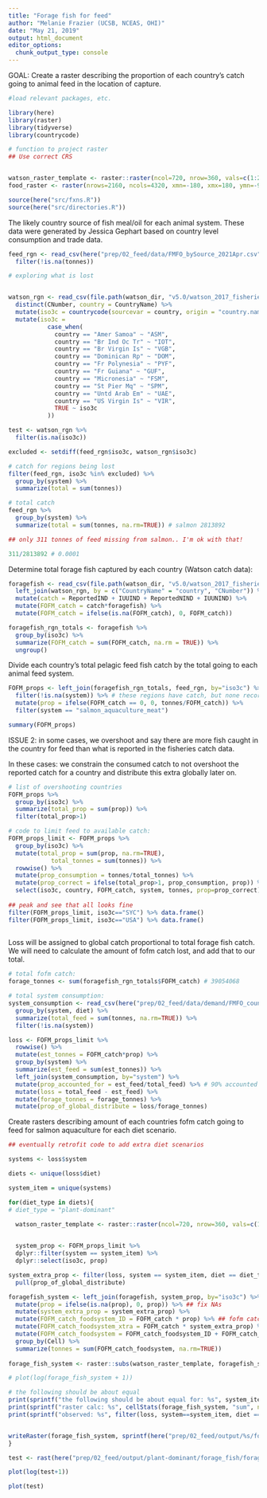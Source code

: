 ```yaml
---
title: "Forage fish for feed"
author: "Melanie Frazier (UCSB, NCEAS, OHI)"
date: "May 21, 2019"
output: html_document
editor_options: 
  chunk_output_type: console
---
```


GOAL: Create a raster describing the proportion of each country's catch going to animal feed in the location of capture.

```r
#load relevant packages, etc.

library(here)
library(raster)
library(tidyverse)
library(countrycode)

# function to project raster
## Use correct CRS


watson_raster_template <- raster::raster(ncol=720, nrow=360, vals=c(1:259200))
food_raster <- raster(nrows=2160, ncols=4320, xmn=-180, xmx=180, ymn=-90, ymx=90)

source(here("src/fxns.R"))
source(here("src/directories.R"))

```


The likely country source of fish meal/oil for each animal system. These data were generated by Jessica Gephart based on country level consumption and trade data. 

```r

feed_rgn <- read_csv(here("prep/02_feed/data/FMFO_bySource_2021Apr.csv")) %>%
  filter(!is.na(tonnes))

```


```r
# exploring what is lost


watson_rgn <- read_csv(file.path(watson_dir, "v5.0/watson_2017_fisheries_catch_w_cat.csv")) %>%
  distinct(CNumber, country = CountryName) %>%
  mutate(iso3c = countrycode(sourcevar = country, origin = "country.name", destination = "iso3c")) %>%
  mutate(iso3c = 
           case_when(
             country == "Amer Samoa" ~ "ASM", 
             country == "Br Ind Oc Tr" ~ "IOT", 
             country == "Br Virgin Is" ~ "VGB", 
             country == "Dominican Rp" ~ "DOM",
             country == "Fr Polynesia" ~ "PYF", 
             country == "Fr Guiana" ~ "GUF", 
             country == "Micronesia" ~ "FSM", 
             country == "St Pier Mq" ~ "SPM", 
             country == "Untd Arab Em" ~ "UAE", 
             country == "US Virgin Is" ~ "VIR", 
             TRUE ~ iso3c
           ))

test <- watson_rgn %>%
  filter(is.na(iso3c))

excluded <- setdiff(feed_rgn$iso3c, watson_rgn$iso3c)

# catch for regions being lost
filter(feed_rgn, iso3c %in% excluded) %>%
  group_by(system) %>%
  summarize(total = sum(tonnes))

# total catch
feed_rgn %>%
  group_by(system) %>%
  summarize(total = sum(tonnes, na.rm=TRUE)) # salmon 2813892

## only 311 tonnes of feed missing from salmon.. I'm ok with that! 

311/2813892 # 0.0001
```


Determine total forage fish captured by each country (Watson catch data):
```r

foragefish <- read_csv(file.path(watson_dir, "v5.0/watson_2017_fisheries_catch_w_cat.csv")) %>% 
  left_join(watson_rgn, by = c("CountryName" = "country", "CNumber")) %>%
  mutate(catch = ReportedIND + IUUIND + ReportedNIND + IUUNIND) %>%
  mutate(FOFM_catch = catch*foragefish) %>%
  mutate(FOFM_catch = ifelse(is.na(FOFM_catch), 0, FOFM_catch)) 

foragefish_rgn_totals <- foragefish %>%
  group_by(iso3c) %>%
  summarize(FOFM_catch = sum(FOFM_catch, na.rm = TRUE)) %>%
  ungroup()

```

Divide each country's total pelagic feed fish catch by the total going to each animal feed system.

```r

FOFM_props <- left_join(foragefish_rgn_totals, feed_rgn, by="iso3c") %>%
  filter(!is.na(system)) %>% # these regions have catch, but none recorded going to a system
  mutate(prop = ifelse(FOFM_catch == 0, 0, tonnes/FOFM_catch)) %>%
  filter(system == "salmon_aquaculture_meat")

summary(FOFM_props)  

```

ISSUE 2: in some cases, we overshoot and say there are more fish caught in the country for feed than what is reported in the fisheries catch data.  

In these cases: we constrain the consumed catch to not overshoot the reported catch for a country and distribute this extra globally later on.

```r

# list of overshooting countries
FOFM_props %>%
  group_by(iso3c) %>%
  summarize(total_prop = sum(prop)) %>% 
  filter(total_prop>1)

# code to limit feed to available catch:
FOFM_props_limit <- FOFM_props %>%
  group_by(iso3c) %>%
  mutate(total_prop = sum(prop, na.rm=TRUE),
            total_tonnes = sum(tonnes)) %>%
  rowwise() %>%
  mutate(prop_consumption = tonnes/total_tonnes) %>%
  mutate(prop_correct = ifelse(total_prop>1, prop_consumption, prop)) %>%
  select(iso3c, country, FOFM_catch, system, tonnes, prop=prop_correct)
  
## peak and see that all looks fine
filter(FOFM_props_limit, iso3c=="SYC") %>% data.frame()
filter(FOFM_props_limit, iso3c=="USA") %>% data.frame()
  
```

Loss will be assigned to global catch proportional to total forage fish catch. We will need to calculate the amount of fofm catch lost, and add that to our total. 

```r

# total fofm catch:
forage_tonnes <- sum(foragefish_rgn_totals$FOFM_catch) # 39054068 

# total system consumption:
system_consumption <- read_csv(here("prep/02_feed/data/demand/FMFO_country_data.csv")) %>%
  group_by(system, diet) %>%
  summarize(total_feed = sum(tonnes, na.rm=TRUE)) %>%
  filter(!is.na(system))

loss <- FOFM_props_limit %>%
  rowwise() %>%
  mutate(est_tonnes = FOFM_catch*prop) %>%
  group_by(system) %>%
  summarize(est_feed = sum(est_tonnes)) %>%
  left_join(system_consumption, by="system") %>%
  mutate(prop_accounted_for = est_feed/total_feed) %>% # 90% accounted for in plant diet, 28% accounted for in fish diet
  mutate(loss = total_feed - est_feed) %>%
  mutate(forage_tonnes = forage_tonnes) %>%
  mutate(prop_of_global_distribute = loss/forage_tonnes)


```

Create rasters describing amount of each countries fofm catch going to feed for salmon aquaculture for each diet scenario.

```r

## eventually retrofit code to add extra diet scenarios

systems <- loss$system

diets <- unique(loss$diet)

system_item = unique(systems)

for(diet_type in diets){
# diet_type = "plant-dominant"

  watson_raster_template <- raster::raster(ncol=720, nrow=360, vals=c(1:259200))

  
  system_prop <- FOFM_props_limit %>%
  dplyr::filter(system == system_item) %>%
  dplyr::select(iso3c, prop)

system_extra_prop <- filter(loss, system == system_item, diet == diet_type) %>%
  pull(prop_of_global_distribute)

foragefish_system <- left_join(foragefish, system_prop, by="iso3c") %>%
  mutate(prop = ifelse(is.na(prop), 0, prop)) %>% ## fix NAs
  mutate(system_extra_prop = system_extra_prop) %>%
  mutate(FOFM_catch_foodsystem_ID = FOFM_catch * prop) %>% ## fofm catch to feed
  mutate(FOFM_catch_foodsystem_xtra = FOFM_catch * system_extra_prop) %>% ## fofm catch to feed that is missing
  mutate(FOFM_catch_foodsystem = FOFM_catch_foodsystem_ID + FOFM_catch_foodsystem_xtra) %>% ## add that together
  group_by(Cell) %>%
  summarize(tonnes = sum(FOFM_catch_foodsystem, na.rm=TRUE))
  
forage_fish_system <- raster::subs(watson_raster_template, foragefish_system, by = "Cell", which = "tonnes", subsWithNA=TRUE)

# plot(log(forage_fish_system + 1))

# the following should be about equal
print(sprintf("the following should be about equal for: %s", system_item))
print(sprintf("raster calc: %s", cellStats(forage_fish_system, "sum", na.rm=TRUE))) 
print(sprintf("observed: %s", filter(loss, system==system_item, diet == diet_type) %>% pull(total_feed)))


writeRaster(forage_fish_system, sprintf(here("prep/02_feed/output/%s/forage_fish/forage_fish_tonnes_feed_%s.tif"), diet_type, diet_type) , overwrite=TRUE)
}

test <- rast(here("prep/02_feed/output/plant-dominant/forage_fish/forage_fish_tonnes_feed_plant-dominant.tif"))

plot(log(test+1))

plot(test)
```
